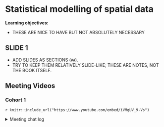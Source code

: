 # Statistical modelling of spatial data

**Learning objectives:**

- THESE ARE NICE TO HAVE BUT NOT ABSOLUTELY NECESSARY

## SLIDE 1 {-}

- ADD SLIDES AS SECTIONS (`##`).
- TRY TO KEEP THEM RELATIVELY SLIDE-LIKE; THESE ARE NOTES, NOT THE BOOK ITSELF.

## Meeting Videos {-}

### Cohort 1 {-}

`r knitr::include_url("https://www.youtube.com/embed/iVMgUV_9-Vs")`

<details>
<summary> Meeting chat log </summary>

```
00:06:39	Keuntae’s iPad:	start
00:10:16	Federica Gazzelloni:	https://geodacenter.github.io/data-and-lab/sids/
00:10:31	Federica Gazzelloni:	https://r-spatial.github.io/spdep/articles/sids.html
00:10:40	Federica Gazzelloni:	https://geodacenter.github.io/data-and-lab/
00:21:54	Keuntae’s iPad:	I cannot hear your voice clearly.
00:25:13	Federica Gazzelloni:	https://spatialsample.tidymodels.org/
00:25:18	Federica Gazzelloni:	https://cran.r-project.org/web/packages/CAST/vignettes/cast01-CAST-intro.html
00:25:23	Federica Gazzelloni:	https://mlr3spatial.mlr-org.com/
00:25:28	Federica Gazzelloni:	https://mlr3spatiotempcv.mlr-org.com/articles/mlr3spatiotempcv.html
01:04:58	Federica Gazzelloni:	end
01:05:03	Derek Sollberger (he/his):	thank you!
01:05:35	Federica Gazzelloni:	https://edzer.github.io/sdsr_exercises/
```
</details>
